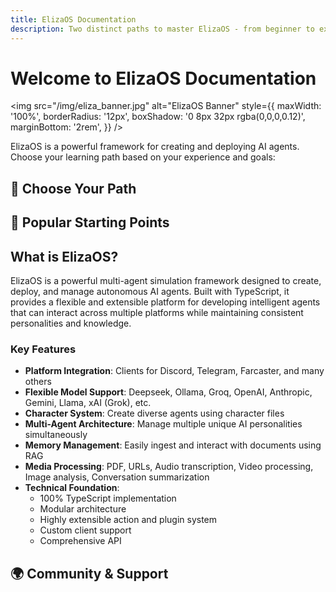 ```yaml
---
title: ElizaOS Documentation
description: Two distinct paths to master ElizaOS - from beginner to expert, we've got you covered
---
```



# Welcome to ElizaOS Documentation

<img
  src="/img/eliza_banner.jpg"
  alt="ElizaOS Banner"
  style={{
    maxWidth: '100%',
    borderRadius: '12px',
    boxShadow: '0 8px 32px rgba(0,0,0,0.12)',
    marginBottom: '2rem',
  }}
/>

ElizaOS is a powerful framework for creating and deploying AI agents. Choose your learning path based on your experience and goals:

## 🧭 Choose Your Path

<Cards>
  <Card 
    title="🚀 Quick Start" 
    description="Get up and running in 5 minutes - Perfect for creators, business users, and anyone who wants results immediately."
    href="/docs/simple/getting-started/quick-start"
  />
  <Card 
    title="⚡ Developer" 
    description="Build the next generation - For developers building custom plugins, integrations, and contributing to ElizaOS."
    href="/docs/technical/architecture/overview"
  />
</Cards>

## 🌟 Popular Starting Points

<Cards>
  <Card 
    title="⏱️ 5-Minute Setup" 
    description="Get your first agent running with zero configuration"
    href="/docs/simple/getting-started/quick-start"
  />
  <Card 
    title="🎭 Character Gallery" 
    description="Ready-to-use personalities that work out of the box"
    href="/docs/simple/templates/gallery"
  />
  <Card 
    title="🧠 Core Concepts" 
    description="Understand ElizaOS architecture and patterns"
    href="/docs/technical/architecture/core-concepts"
  />
</Cards>

## What is ElizaOS?

ElizaOS is a powerful multi-agent simulation framework designed to create, deploy, and manage autonomous AI agents. Built with TypeScript, it provides a flexible and extensible platform for developing intelligent agents that can interact across multiple platforms while maintaining consistent personalities and knowledge.

### Key Features

- **Platform Integration**: Clients for Discord, Telegram, Farcaster, and many others
- **Flexible Model Support**: Deepseek, Ollama, Groq, OpenAI, Anthropic, Gemini, Llama, xAI (Grok), etc.
- **Character System**: Create diverse agents using character files
- **Multi-Agent Architecture**: Manage multiple unique AI personalities simultaneously
- **Memory Management**: Easily ingest and interact with documents using RAG
- **Media Processing**: PDF, URLs, Audio transcription, Video processing, Image analysis, Conversation summarization
- **Technical Foundation**:
  - 100% TypeScript implementation
  - Modular architecture
  - Highly extensible action and plugin system
  - Custom client support
  - Comprehensive API

## 🌍 Community & Support

<Cards>
  <Card 
    title="💬 Discord Community" 
    description="Get instant help and share your creations"
    href="https://discord.gg/elizaos"
  />
  <Card 
    title="💻 GitHub Repository" 
    description="Source code, issues, and contributions"
    href="https://github.com/elizaOS/eliza"
  />
  <Card 
    title="📺 Video Tutorials" 
    description="Learn with step-by-step video guides"
    href="https://youtube.com/@elizaos"
  />
</Cards>